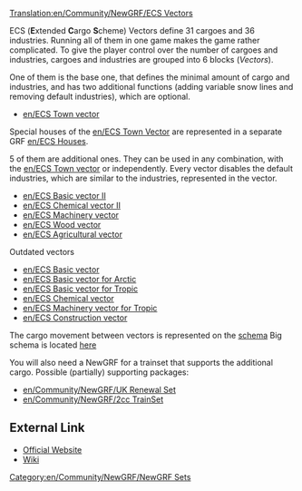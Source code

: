 [[Translation:en/Community/NewGRF/ECS Vectors]]


{{en/Community/NewGRF/Infobox NewGRF|setname= ECS vectors
|screenshot=
|artist= George, the others
|coder= George
|focus= en/Community/NewGRF/Addons Industry
|homepage= george.zernebok.net/newgrf/downloads.html
|homepagename= Download new graphics
|copyright= [http://creativecommons.org/licenses/by-nc-nd/3.0/ cc-by-nc-nd]
}}
ECS ('''E'''xtended '''C'''argo '''S'''cheme) Vectors define 31 cargoes and 36 industries. Running all of them in one game makes the game rather complicated. To give the player control over the number of cargoes and industries, cargoes and industries are grouped into 6 blocks (''Vectors'').

One of them is the base one, that defines the minimal amount of cargo and industries, and has two additional functions (adding variable snow lines and removing default industries), which are optional.

* [[en/ECS Town vector]] 
Special houses of the [[en/ECS Town Vector]] are represented in a separate GRF [[en/ECS Houses]].

5 of them are additional ones. They can be used in any combination, with the [[en/ECS Town vector]] or independently. Every vector disables the default industries, which are similar to the industries, represented in the vector.
* [[en/ECS Basic vector II]] 
* [[en/ECS Chemical vector II]]
* [[en/ECS Machinery vector]] 
* [[en/ECS Wood vector]]
* [[en/ECS Agricultural vector]]

Outdated vectors
* [[en/ECS Basic vector]] 
* [[en/ECS Basic vector for Arctic]] 
* [[en/ECS Basic vector for Tropic]]
* [[en/ECS Chemical vector]]
* [[en/ECS Machinery vector for Tropic]]
* [[en/ECS Construction vector]]

The cargo movement between vectors is represented on the [http://george.zernebok.net/newgrf/newcargos/img/cargovectorsgeneral19.png schema]
Big schema is located [http://www.george.zernebok.net/newgrf/newcargos/img/cargovectors19.png here]


You will also need a NewGRF for a trainset that supports the additional cargo.
Possible (partially) supporting packages:
* [[en/Community/NewGRF/UK Renewal Set]]
* [[en/Community/NewGRF/2cc TrainSet]]

== External Link ==
* [http://george.zernebok.net/newgrf/downloads.html Official Website]
* [http://wiki.ttdpatch.net/tiki-index.php?page=ECSVectors Wiki]

[[Category:en/Community/NewGRF/NewGRF Sets]]